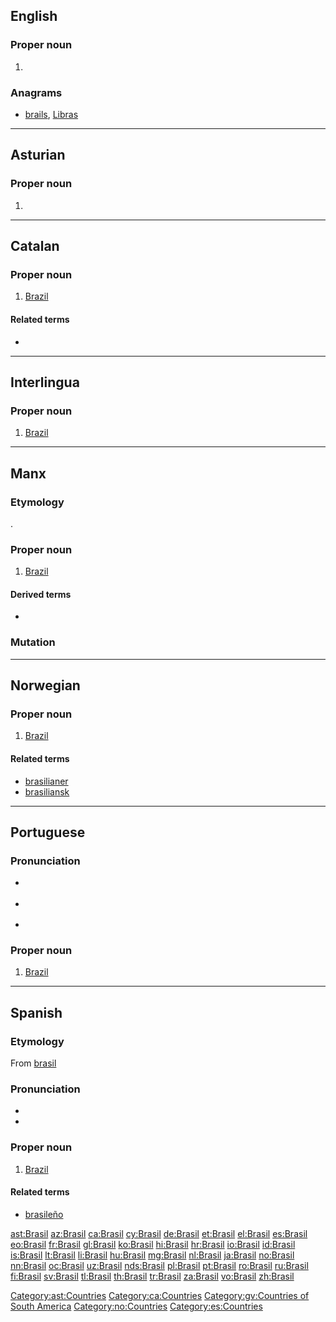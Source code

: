 {{also|brasil}}
==English==

===Proper noun===
{{en-proper noun}}

# {{alternative spelling of|Brazil}}

===Anagrams===
* [[brails#English|brails]], [[Libras#English|Libras]]

----
==Asturian==
{{wikipedia|lang=ast}}
===Proper noun===
{{ast-proper noun|m}}

# {{l/en|Brasil}}

[[Category:ast:Countries]]
----

==Catalan==
{{wikipedia|lang=ca}}

===Proper noun===
{{ca-proper noun|m}}

# [[Brazil]]

====Related terms====
* {{l|ca|brasiler|gloss=Brazilian}}

[[Category:ca:Countries]]

----

==Interlingua==

===Proper noun===
{{head|ia|proper noun}}

# [[Brazil]]

----

==Manx==

===Etymology===
{{borrowing|en|Brazil|lang=gv}}.

===Proper noun===
{{head|gv|proper noun|g=f|head=Yn Vrasil}}

# [[Brazil]]

====Derived terms====
* {{l/gv|Brasillagh}}

===Mutation===
{{gv mut cons|B|rasil}}

[[Category:gv:Countries of South America]]

----

==Norwegian==

===Proper noun===
{{head|no|proper noun}}

# [[Brazil]]

====Related terms====
* [[brasilianer]]
* [[brasiliansk]]

[[Category:no:Countries]]

----

==Portuguese==
{{wikipedia|lang=pt}}
===Pronunciation===
* {{a|PT}} {{IPA|/bɾɐˈzil/|lang=pt}}
* {{a|BR}} {{IPA|/bɾaˈziw/|lang=pt}}
* {{audio|Pt-br-Brasil.ogg|Audio (BR)}}

===Proper noun===
{{pt-proper noun|m}}

# [[Brazil]]

----

==Spanish==
{{wikipedia|lang=es}}

===Etymology===
From [[brasil]]

===Pronunciation===
* {{audio|Es-Brasil.ogg|audio}}
* {{IPA|/bɾaˈsil/|lang=es}}

===Proper noun===
{{es-proper noun|m}}

# [[Brazil]]

====Related terms====
* [[brasileño]]

[[Category:es:Countries]]

[[ast:Brasil]]
[[az:Brasil]]
[[ca:Brasil]]
[[cy:Brasil]]
[[de:Brasil]]
[[et:Brasil]]
[[el:Brasil]]
[[es:Brasil]]
[[eo:Brasil]]
[[fr:Brasil]]
[[gl:Brasil]]
[[ko:Brasil]]
[[hi:Brasil]]
[[hr:Brasil]]
[[io:Brasil]]
[[id:Brasil]]
[[is:Brasil]]
[[lt:Brasil]]
[[li:Brasil]]
[[hu:Brasil]]
[[mg:Brasil]]
[[nl:Brasil]]
[[ja:Brasil]]
[[no:Brasil]]
[[nn:Brasil]]
[[oc:Brasil]]
[[uz:Brasil]]
[[nds:Brasil]]
[[pl:Brasil]]
[[pt:Brasil]]
[[ro:Brasil]]
[[ru:Brasil]]
[[fi:Brasil]]
[[sv:Brasil]]
[[tl:Brasil]]
[[th:Brasil]]
[[tr:Brasil]]
[[za:Brasil]]
[[vo:Brasil]]
[[zh:Brasil]]